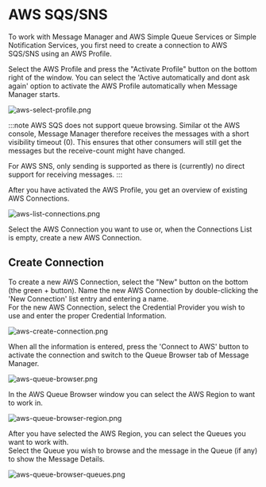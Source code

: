 # AWS SQS/SNS

To work with Message Manager and AWS Simple Queue Services or Simple Notification Services, you first
need to create a connection to AWS SQS/SNS using an AWS Profile.

Select the AWS Profile and press the "Activate Profile" button on the bottom right of the window.
You can select the 'Active automatically and dont ask again' option to activate the AWS Profile automatically
when Message Manager starts.

![aws-select-profile.png](assets/aws-select-profile.png)

:::note
AWS SQS does not support queue browsing. Similar ot the AWS console, Message Manager therefore receives the messages with a short visibility timeout (0).
This ensures that other consumers will still get the messages but the receive-count might have changed.

For AWS SNS, only sending is supported as there is (currently) no direct support for receiving messages.
:::

After you have activated the AWS Profile, you get an overview of existing AWS Connections.

![aws-list-connections.png](assets/aws-list-connections.png)

Select the AWS Connection you want to use or, when the Connections List is empty, create a new AWS Connection.

## Create Connection

To create a new AWS Connection, select the "New" button on the bottom (the green + button).
Name the new AWS Connection by double-clicking the 'New Connection' list entry and entering a name.<br/>
For the new AWS Connection, select the Credential Provider you wish to use and enter the proper Credential Information.

![aws-create-connection.png](assets/aws-create-connection.png)

When all the information is entered, press the 'Connect to AWS' button to activate the connection and switch to the Queue
Browser tab of Message Manager.

![aws-queue-browser.png](assets/aws-queue-browser.png)

In the AWS Queue Browser window you can select the AWS Region to want to work in.

![aws-queue-browser-region.png](assets/aws-queue-browser-region.png)

After you have selected the AWS Region, you can select the Queues you want to work with.<br/>
Select the Queue you wish to browse and the message in the Queue (if any) to show the Message Details.

![aws-queue-browser-queues.png](assets/aws-queue-browser-queues.png)
